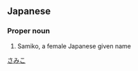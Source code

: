 ==Japanese==
{{ja-kanjitab|沙|実|子}}

===Proper noun===
{{ja-pos|proper|さみこ}}
# Samiko, a female Japanese given name

[[Category:Japanese female given names|さみこ]]